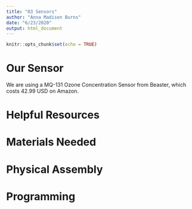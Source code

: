 ```yaml
---
title: "O3 Sensors"
author: "Anna Madison Burns"
date: "6/23/2020"
output: html_document
---
```


```r
knitr::opts_chunk$set(echo = TRUE)
```

# Our Sensor

We are using a MQ-131 Ozone Concentration Sensor from Beaster, which costs 42.99 USD on Amazon.

# Helpful Resources

# Materials Needed

# Physical Assembly

# Programming
